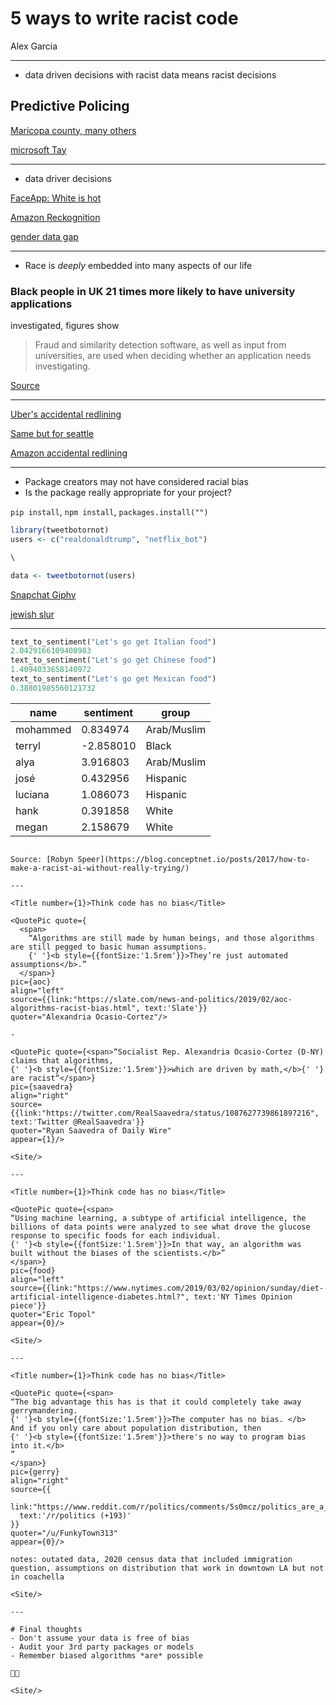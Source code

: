 
# **5** ways to write **racist code**
<Name>Alex Garcia</Name>

<Site/>

---
<Title number={5}>Use racist data</Title>

- data driven decisions with racist data means racist decisions

## Predictive Policing

[Maricopa county, many others](https://papers.ssrn.com/sol3/papers.cfm?abstract_id=3333423)

[microsoft Tay](https://www.theverge.com/2016/3/25/11306566/microsoft-racist-tay-ai-twitter-chatbot-apology)

<Site/>

---

<Title number={4}>Don't use diverse data</Title>

- data driver decisions

[FaceApp: White is hot](https://techcrunch.com/2017/04/25/faceapp-apologises-for-building-a-racist-ai/)

[Amazon Reckognition](https://medium.com/@Joy.Buolamwini/response-racial-and-gender-bias-in-amazon-rekognition-commercial-ai-system-for-analyzing-faces-a289222eeced)

[gender data gap](https://amp.theguardian.com/lifeandstyle/2019/feb/23/truth-world-built-for-men-car-crashes?CMP=share_btn_tw&__twitter_impression=true)

<Site/>

---

<Title number={3}>Accidentally</Title>

- Race is *deeply* embedded into many aspects of our life

### Black people in UK 21 times more likely to have university applications
investigated, figures show

> Fraud and similarity detection software, as well as input from universities,
are used when deciding whether an application needs investigating.

[Source](https://www.independent.co.uk/news/education/education-news/uk-black-students-university-applications-investigation-more-likely-ucas-figures-nus-labour-a8314496.html)

<Site/>

---

<Title number={3}>Accidentally</Title>


[Uber's accidental redlining](https://twitter.com/rouge8/status/781279125596241920)

[Same but for seattle](https://medium.com/@SherylCababa/i-combined-the-map-for-seattle-uberhop-with-a-racial-segregation-map-sorry-brown-people-9d756168c8b9)

[Amazon accidental redlining](https://www.bloomberg.com/graphics/2016-amazon-same-day/)


---

<Title number={2}>Use magic black boxes 🧙🏼‍♂️</Title>

- Package creators may not have considered racial bias
- Is the package really appropriate for your project?


`pip install`, `npm install`, `packages.install("")`

```r
library(tweetbotornot)
users <- c("realdonaldtrump", "netflix_bot")

\

data <- tweetbotornot(users)

```
[Snapchat Giphy](https://techcrunch.com/2018/03/09/snapchat-removes-giphy-feature-due-to-racial-slur-gif/)

[jewish slur](https://www.nytimes.com/2018/08/30/business/jewtropolis-map-new-york-snapchat.html)

<Site/>

---

```python
text_to_sentiment("Let's go get Italian food")
2.0429166109408983
text_to_sentiment("Let's go get Chinese food")
1.4094033658140972
text_to_sentiment("Let's go get Mexican food")
0.38801985560121732
```

|name|sentiment|group
|-|-|-
|mohammed|0.834974|Arab/Muslim
|terryl|-2.858010|Black
|alya|3.916803|Arab/Muslim
|josé|0.432956|Hispanic
|luciana|1.086073|Hispanic
|hank|0.391858|White
|megan|2.158679|White
```

Source: [Robyn Speer](https://blog.conceptnet.io/posts/2017/how-to-make-a-racist-ai-without-really-trying/)

---

<Title number={1}>Think code has no bias</Title>

<QuotePic quote={
  <span>
    “Algorithms are still made by human beings, and those algorithms are still pegged to basic human assumptions.
    {' '}<b style={{fontSize:'1.5rem'}}>They’re just automated assumptions</b>.”
  </span>}
pic={aoc}
align="left"
source={{link:"https://slate.com/news-and-politics/2019/02/aoc-algorithms-racist-bias.html", text:'Slate'}}
quoter="Alexandria Ocasio-Cortez"/>

-

<QuotePic quote={<span>“Socialist Rep. Alexandria Ocasio-Cortez (D-NY) claims that algorithms,
{' '}<b style={{fontSize:'1.5rem'}}>which are driven by math,</b>{' '}
are racist“</span>}
pic={saavedra}
align="right"
source={{link:"https://twitter.com/RealSaavedra/status/1087627739861897216", text:'Twitter @RealSaavedra'}}
quoter="Ryan Saavedra of Daily Wire"
appear={1}/>

<Site/>

---

<Title number={1}>Think code has no bias</Title>

<QuotePic quote={<span>
“Using machine learning, a subtype of artificial intelligence, the billions of data points were analyzed to see what drove the glucose response to specific foods for each individual.
{' '}<b style={{fontSize:'1.5rem'}}>In that way, an algorithm was built without the biases of the scientists.</b>”
</span>}
pic={food}
align="left"
source={{link:"https://www.nytimes.com/2019/03/02/opinion/sunday/diet-artificial-intelligence-diabetes.html?", text:'NY Times Opinion piece'}}
quoter="Eric Topol"
appear={0}/>

<Site/>

---

<Title number={1}>Think code has no bias</Title>

<QuotePic quote={<span>
“The big advantage this has is that it could completely take away gerrymandering.
{' '}<b style={{fontSize:'1.5rem'}}>The computer has no bias. </b>
And if you only care about population distribution, then
{' '}<b style={{fontSize:'1.5rem'}}>there's no way to program bias into it.</b>
”
</span>}
pic={gerry}
align="right"
source={{
  link:"https://www.reddit.com/r/politics/comments/5s0mcz/politics_are_a_mess_lets_hand_it_over_to_software/ddbkd71",
  text:'/r/politics (+193)'
}}
quoter="/u/FunkyTown313"
appear={0}/>

notes: outated data, 2020 census data that included immigration question, assumptions on distribution that work in downtown LA but not in coachella

<Site/>

---

# Final thoughts
- Don't assume your data is free of bias
- Audit your 3rd party packages or models
- Remember biased algorithms *are* possible

👋🏼

<Site/>
